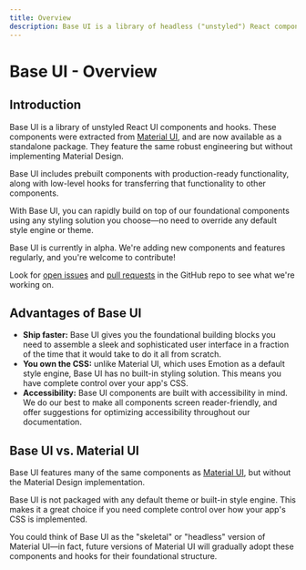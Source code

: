 ```yaml
---
title: Overview
description: Base UI is a library of headless ("unstyled") React components and low-level hooks. You gain complete control over your app's CSS and accessibility features.
---
```


# Base UI - Overview

<Description />

## Introduction

Base UI is a library of unstyled React UI components and hooks.
These components were extracted from [Material UI](https://mui.com/material-ui/), and are now available as a standalone package.
They feature the same robust engineering but without implementing Material Design.

Base UI includes prebuilt components with production-ready functionality, along with low-level hooks for transferring that functionality to other components.

With Base UI, you can rapidly build on top of our foundational components using any styling solution you choose—no need to override any default style engine or theme.

<Callout type="info">
Base UI is currently in alpha. We're adding new components and features regularly, and you're welcome to contribute!

Look for [open issues](https://github.com/mui/base-ui/issues) and [pull requests](https://github.com/mui/base-ui/pulls) in the GitHub repo to see what we're working on.

</Callout>

## Advantages of Base UI

- **Ship faster:** Base UI gives you the foundational building blocks you need to assemble a sleek and sophisticated user interface in a fraction of the time that it would take to do it all from scratch.
- **You own the CSS:** unlike Material UI, which uses Emotion as a default style engine, Base UI has no built-in styling solution.
  This means you have complete control over your app's CSS.
- **Accessibility:** Base UI components are built with accessibility in mind.
  We do our best to make all components screen reader-friendly, and offer suggestions for optimizing accessibility throughout our documentation.

## Base UI vs. Material UI

Base UI features many of the same components as [Material UI](https://mui.com/material-ui/getting-started/), but without the Material Design implementation.

Base UI is not packaged with any default theme or built-in style engine.
This makes it a great choice if you need complete control over how your app's CSS is implemented.

You could think of Base UI as the "skeletal" or "headless" version of Material UI—in fact, future versions of Material UI will gradually adopt these components and hooks for their foundational structure.
